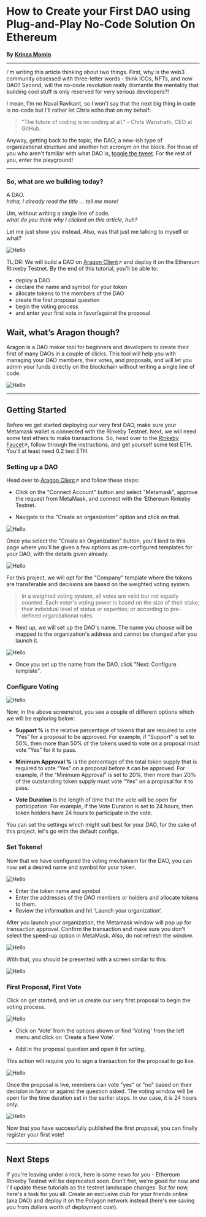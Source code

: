 
# How to Create your First DAO using Plug-and-Play No-Code Solution On Ethereum

**By** [**Krinza Momin**](https://twitter.com/kayprasla)
____________________________________

I'm writing this article thinking about two things. First, why is the web3 community obsessed with three-letter words - think ICOs, NFTs, and now DAO? Second, will the no-code revolution really dismantle the mentality that building cool stuff is only reserved for very serious developers?! 

I mean, I'm no Naval Ravikant, so I won’t say that the next big thing in code is no-code but I'll rather let Chris echo that on my behalf:

> "The future of coding is no coding at all." - Chris Wanstrath, CEO at GitHub.

Anyway, getting back to the topic, the DAO; a new-ish type of organizational structure and another hot acronym on the block. For those of you who aren't familiar with what DAO is, [toggle the tweet](https://twitter.com/themetav3rse/status/1456337864342466561?s=20&t=wzXj7B8cqaclAlYDFi2MXw). For the rest of you, enter the playground! 

__________________

### So, what are we building today?

A DAO.  
*haha, I already read the title … tell me more!*

Um, without writing a single line of code.                                                           
*what do you think why I clicked on this article, huh?*

Let me just show you instead. Also, was that just me talking to myself or what? 

![Hello](../../public/reXHIQX1T.png)


TL;DR: We will build a DAO on [Aragon Client](https://client.aragon.org/#/)↗ and deploy it on the Ethereum Rinkeby Testnet. By the end of this tutorial, you’ll be able to:

- deploy a DAO
- declare the name and symbol for your token
- allocate tokens to the members of the DAO
- create the first proposal question 
- begin the voting process
- and enter your first vote in favor/against the proposal

## Wait, what’s Aragon though?

Aragon is a DAO maker tool for beginners and developers to create their first of many DAOs in a couple of clicks. This tool will help you with managing your DAO members, their votes, and proposals, and will let you admin your funds directly on the blockchain without writing a single line of code. 

![Hello](../../public/h9Fg7K8Dh.png)
______________________________
## Getting Started

Before we get started deploying our very first DAO, make sure your Metamask wallet is connected with the Rinkeby Testnet. Next, we will need some test ethers to make transactions. So, head over to the [Rinkeby Faucet](https://faucets.chain.link/rinkeby)↗, follow through the instructions, and get yourself some test ETH. You'll at least need 0.2 test ETH. 

### Setting up a DAO
Head over to [Aragon Client](https://client.aragon.org/#/)↗ and follow these steps:

- Click on the "Connect Account" button and select "Metamask", approve the request from MetaMask, and connect with the ‘Ethereum Rinkeby Testnet.

- Navigate to the "Create an organization" option and click on that.

![Hello](../../public/M9ZL-fipA.png)

Once you select the "Create an Organization" button, you'll land to this page where you'll be given a few options as pre-configured templates for your DAO, with the details given already. 

![Hello](../../public/2hCqeOQGP.png)

For this project, we will opt for the "Company" template where the tokens are transferable and decisions are based on the weighted voting system. 


> In a weighted voting system, all votes are valid but not equally counted. Each voter's voting power is based on the size of their stake; their individual level of status or expertise; or according to pre-defined organizational rules.



- Next up, we will set up the DAO's name. The name you choose will be mapped to the organization's address and cannot be changed after you launch it.

![Hello](../../public/lgcDc4BRP.png)

- Once you set up the name from the DAO, click "Next: Configure template".

### Configure Voting  

![Hello](../../public/gglyCR3CN.png)

Now, in the above screenshot, you see a couple of different options which we will be exploring below: 

- **Support %** is the relative percentage of tokens that are required to vote “Yes” for a proposal to be approved. For example, if “Support” is set to 50%, then more than 50% of the tokens used to vote on a proposal must vote “Yes” for it to pass.

- **Minimum Approval %** is the percentage of the total token supply that is required to vote “Yes” on a proposal before it can be approved. For example, if the “Minimum Approval” is set to 20%, then more than 20% of the outstanding token supply must vote “Yes” on a proposal for it to pass.

- **Vote Duration** is the length of time that the vote will be open for participation. For example, if the Vote Duration is set to 24 hours, then token holders have 24 hours to participate in the vote.

You can set the settings which might suit best for your DAO, for the sake of this project, let's go with the default configs. 

### Set Tokens!

Now that we have configured the voting mechanism for the DAO, you can now set a desired name and symbol for your token. 

![Hello](../../public/tk-syH5ds.png)

- Enter the token name and symbol 
- Enter the addresses of the DAO members or holders and allocate tokens to them. 
- Review the information and hit ‘Launch your organization’.

After you launch your organization, the Metamask window will pop up for transaction approval. Confirm the transaction and make sure you don't select the speed-up option in MetaMask. Also, do not refresh the window.

![Hello](../../public/g0JSY-t1w.png)

With that, you should be presented with a screen similar to this:

![Hello](../../public/C-QwyWtIR.png)

### First Proposal, First Vote

Click on get started, and let us create our very first proposal to begin the voting process.

![Hello](../../public/v9DCmgk0W.png)

- Click on ‘Vote’ from the options shown or find 'Voting' from the left menu and click on ‘Create a New Vote’. 

- Add in the proposal question and open it for voting. 

This action will require you to sign a transaction for the proposal to go live.

![Hello](../../public/CTxYhHkWB.png)

Once the proposal is live, members can vote "yes" or "no" based on their decision in favor or against the question asked. The voting window will be open for the time duration set in the earlier steps. In our case, it is 24 hours only. 

![Hello](../../public/3uIf2XTyL.png)

Now that you have successfully published the first proposal, you can finally register your first vote!

_______________________________

## Next Steps
If you're leaving under a rock, here is some news for you - Ethereum Rinkeby Testnet will be deprecated soon. Don't fret, we're good for now and I'll update these tutorials as the testnet landscape changes. But for now, here's a task for you all: Create an exclusive club for your friends online (aka DAO) and deploy it on the Polygon network instead (here's me saving you from dollars worth of deployment cost). 
